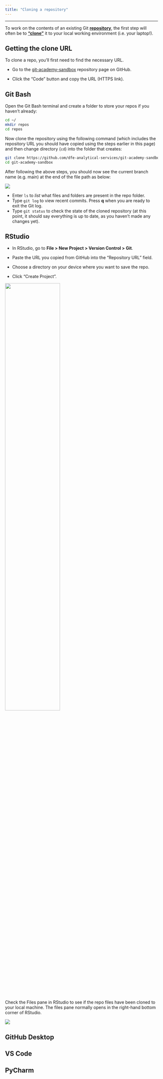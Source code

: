 ```yaml
---
title: "Cloning a repository"
---
```


---
To work on the contents of an existing Git [**repository**](../glossary.html#repository), the first step will often be to [**"clone"**](../glossary.html#clone) it to your local working environment (i.e. your laptop!).

::: callout-caution
## Getting the clone URL
To clone a repo, you'll first need to find the necessary URL. 

- Go to the [git-academy-sandbox](https://github.com/dfe-analytical-services/git-academy-sandbox) repository page on GitHub.

- Click the "Code" button and copy the URL (HTTPS link).
:::

::: panel-tabset
## Git Bash

Open the Git Bash terminal and create a folder to store your repos if you haven't already:


``` bash
cd ~/
mkdir repos
cd repos
```

Now clone the repository using the following command (which includes the repository URL you should have copied using the steps earlier in this page) and then change directory (`cd`) into the folder that creates:

``` bash
git clone https://github.com/dfe-analytical-services/git-academy-sandbox.git
cd git-academy-sandbox
```

After following the above steps, you should now see the current branch name (e.g. main) at the end of the file path as below:

![](images/clone_gitbash-nav.png){fig-align="center"}

:::: callout-tip
-   Enter `ls` to *list* what files and folders are present in the repo folder.
-   Type `git log` to view recent commits. Press **q** when you are ready to exit the Git log.
-   Type `git status` to check the state of the cloned repository (at this point, it should say everything is up to date, as you haven't made any changes yet).
::::

## RStudio

-   In RStudio, go to **File \> New Project \> Version Control \> Git**.

-   Paste the URL you copied from GitHub into the "Repository URL" field.

-   Choose a directory on your device where you want to save the repo.

-   Click "Create Project".

![](images/clone_rstudio.png){width="60%" fig-align="center"}

Check the Files pane in RStudio to see if the repo files have been cloned to your local machine. The files pane normally opens in the right-hand bottom corner of RStudio.

![](images/clone_rstudio-files.png)

## GitHub Desktop

## VS Code

## PyCharm

:::
